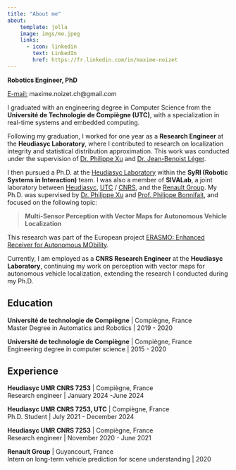 ```yaml
---
title: "About me"
about: 
    template: jolla
    image: imgs/me.jpeg
    links: 
      - icon: linkedin
        text: LinkedIn
        href: https://fr.linkedin.com/in/maxime-noizet
---
```


__Robotics Engineer, PhD__

<u>E-mail:</u> maxime.noizet.ch@gmail.com

I graduated with an engineering degree in Computer Science from the **Université de Technologie de Compiègne (UTC)**, with a specialization in real-time systems and embedded computing.

Following my graduation, I worked for one year as a **Research Engineer** at the **Heudiasyc Laboratory**, where I contributed to research on localization integrity and statistical distribution approximation. This work was conducted under the supervision of [Dr. Philippe Xu](https://www.hds.utc.fr/~xuphilip) and [Dr. Jean-Benoist Léger](https://www.hds.utc.fr/~legerjea/).

I then pursued a Ph.D. at the [Heudiasyc Laboratory](https://www.hds.utc.fr/) within the **SyRI (Robotic Systems in Interaction)** team. I was also a member of **SIVALab**, a joint laboratory between [Heudiasyc](https://www.hds.utc.fr), [UTC](https://utc.fr) / [CNRS](https://cnrs.fr), and the [Renault Group](https://www.renaultgroup.com/). My Ph.D. was supervised by [Dr. Philippe Xu](https://www.hds.utc.fr/~xuphilip) and [Prof. Philippe Bonnifait](https://www.hds.utc.fr/~bonnif), and focused on the following topic:

> **Multi-Sensor Perception with Vector Maps for Autonomous Vehicle Localization**

This research was part of the European project [ERASMO: Enhanced Receiver for Autonomous MObility](https://erasmo-gnss.eu/).

Currently, I am employed as a **CNRS Research Engineer** at the **Heudiasyc Laboratory**, continuing my work on perception with vector maps for autonomous vehicle localization, extending the research I conducted during my Ph.D.


## Education

**Université de technologie de Compiègne** | Compiègne, France <br />
Master Degree in Automatics and Robotics | 2019 - 2020

**Université de technologie de Compiègne** | Compiègne, France <br />
Engineering degree in computer science | 2015 - 2020

## Experience

**Heudiasyc UMR CNRS 7253** | Compiègne, France <br />
Research engineer | January 2024 -June 2024

**Heudiasyc UMR CNRS 7253, UTC** | Compiègne, France <br />
Ph.D. Student | July 2021 - December 2024

**Heudiasyc UMR CNRS 7253** | Compiègne, France <br />
Research engineer | November 2020 - June 2021

**Renault Group** | Guyancourt, France <br />
Intern on long-term vehicle prediction for scene understanding | 2020